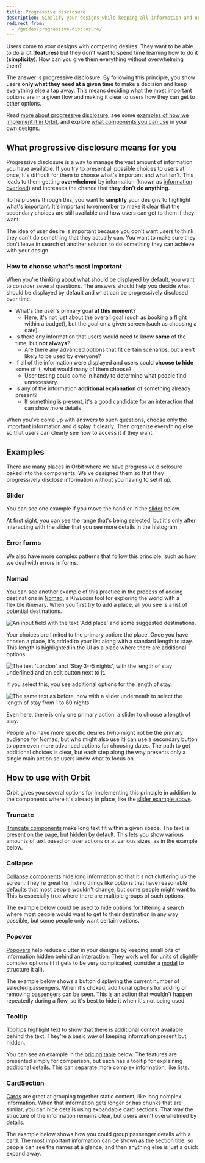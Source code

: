 ```yaml
---
title: Progressive disclosure
description: Simplify your designs while keeping all information and options available.
redirect_from:
  - /guides/progressive-disclosure/
---
```


Users come to your designs with competing desires.
They want to be able to do a lot (**features**)
but they don't want to spend time learning how to do it (**simplicity**).
How can you give them everything without overwhelming them?

The answer is progressive disclosure.
By following this principle,
you show users **only what they need at a given time** to make a decision
and keep everything else a tap away.
This means deciding what the most important options are in a given flow
and making it clear to users how they can get to other options.

Read [more about progressive disclosure](#what-progressive-disclosure-means-for-you),
see some [examples of how we implement it in Orbit](#examples),
and explore [what components you can use](#how-to-use-with-orbit) in your own designs.

## What progressive disclosure means for you

Progressive disclosure is a way to manage the vast amount of information you have available.
If you try to present all possible choices to users at once,
it's difficult for them to choose what's important and what isn't.
This leads to them getting **overwhelmed** by information
(known as [information overload](https://en.wikipedia.org/wiki/Information_overload))
and increases the chance that **they don't do anything**.

<FigmaFile
  file="uK3xATJqPZwNwV5KT7igBG"
  node="3%3A5"
  alt="A long page with buttons in 3 different configurations: 1. everything primary, 2. one primary and the rest secondary, 3. everything secondary."
  caption="On the left, we can see that when everything is important, nothing is. To fix this, either highlight the one most important action (the middle option) or make them all less distinct (the option on the right)."
/>

To help users through this,
you want to **simplify** your designs to highlight what's important.
It's important to remember to make it clear
that the secondary choices are still available
and how users can get to them if they want.

The idea of user desire is important because you don't want
users to think they can't do something that they actually can.
You want to make sure they don't leave in search of another solution
to do something they can achieve with your design.

### How to choose what's most important

When you're thinking about what should be displayed by default,
you want to consider several questions.
The answers should help you decide what should be displayed by default
and what can be progressively disclosed over time.

- What's the user's primary goal **at this moment**?
  - Here, it's not just about the overall goal
    (such as booking a flight within a budget),
    but the goal on a given screen (such as choosing a date).
- Is there any information that users would need to know **some** of the time,
  but **not always**?
  - Are there any advanced options that fit certain scenarios,
    but aren't likely to be used by everyone?
- If all of the information were displayed
  and users could **choose to hide** some of it,
  what would many of them choose?
  - User testing could come in handy to determine what people find unnecessary.
- Is any of the information **additional explanation** of something already present?
  - If something is present,
    it's a good candidate for an interaction that can show more details.

When you've come up with answers to such questions,
choose only the important information and display it clearly.
Then organize everything else so that users can clearly see how to access it if they want.

## Examples

There are many places in Orbit where we have progressive disclosure baked into the components.
We've designed them so that they progressively disclose information
without you having to set it up.

### Slider

You can see one example if you move the handler in the [slider](/components/interaction/slider/) below.

<ReactExample exampleId="Slider-histogram" />

At first sight, you can see the range that's being selected,
but it's only after interacting with the slider that you see more details in the histogram.

### Error forms

We also have more complex patterns that follow this principle,
such as how we deal with errors in forms.

### Nomad

You can see another example of this practice
in the process of adding destinations in [Nomad](https://www.kiwi.com/nomad),
a Kiwi.com tool for exploring the world with a flexible itinerary.
When you first try to add a place, all you see is a list of potential destinations.

![An input field with the text 'Add place' and some suggested destinations.](../../images/design-patterns/NomadAddDestination.png)

Your choices are limited to the primary option: the place.
Once you have chosen a place, it's added to your list along with a standard length to stay.
This length is highlighted in the UI as a place where there are additional options.

![The text 'London' and 'Stay 3--5 nights', with the length of stay underlined and an edit button next to it.](../../images/design-patterns/NomadHoverLength.png)

If you select this, you see additional options for the length of stay.

![The same text as before, now with a slider underneath to select the length of stay from 1 to 60 nights.](../../images/design-patterns/NomadChangeLength.png)

Even here, there is only one primary action:
a slider to choose a length of stay.

People who have more specific desires
(who might not be the primary audience for Nomad, but who might also use it)
can use a secondary button to open even more advanced options for choosing dates.
The path to get additional choices is clear,
but each step along the way presents only a single main action so users know what to focus on.

## How to use with Orbit

Orbit gives you several options for implementing this principle
in addition to the components where it's already in place,
like the [slider example above](#slider).

### Truncate

[Truncate components](/components/utility/truncate/) make long text fit within a given space.
The text is present on the page, but hidden by default.
This lets you show various amounts of text based on user actions or at various sizes,
as in the example below.

<ReactExample exampleId="Truncate-default" />

### Collapse

[Collapse components](/components/interaction/collapse/) hide long information
so that it's not cluttering up the screen.
They're great for hiding things like
options that have reasonable defaults that most people wouldn't change,
but some people might want to.
This is especially true where there are multiple groups of such options.

The example below could be used to hide options for filtering a search
where most people would want to get to their destination in any way possible,
but some people only want certain options.

<ReactExample exampleId="Collapse-search_filter" />

### Popover

[Popovers](/components/overlay/popover/) help reduce clutter in your designs
by keeping small bits of information hidden behind an interaction.
They work well for units of slightly complex options
(if it gets to be very complicated, consider a [modal](/components/overlay/modal/) to structure it all).

The example below shows a button displaying the current number of selected passengers.
When it's clicked, additional options for adding or removing passengers can be seen.
This is an action that wouldn't happen repeatedly during a flow,
so it's best to hide it when it's not being used.

<ReactExample exampleId="Popover-passengers" />

### Tooltip

[Tooltips](/components/overlay/tooltip/) highlight text
to show that there is additional context available behind the text.
They're a basic way of keeping information present but hidden.

You can see an example in the [pricing table](/components/structure/pricingtable/) below.
The features are presented simply for comparison,
but each has a tooltip for explaining additional details.
This can separate more complex information, like lists.

<ReactExample exampleId="PricingTable-progressive_disclosure" />

### CardSection

[Cards](/components/structure/card/) are great at grouping together static content,
like long complex information.
When that information gets longer or has chunks that are similar,
you can hide details using expandable card sections.
That way the structure of the information remains clear,
but users aren't overwhelmed by details.

The example below shows how you could group passenger details with a card.
The most important information can be shown as the section title,
so people can see the names at a glance,
and then anything else is just a quick expand away.

<ReactExample exampleId="Card-expand_uncontrolled" />
